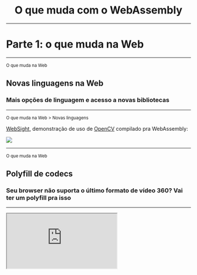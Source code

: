 

<center>

# O que muda com o WebAssembly

</center>

---


# Parte 1: o que muda na Web

---

<small>O que muda na Web</small>

## Novas linguagens na Web

### Mais opções de linguagem e acesso a novas bibliotecas

---

<small>O que muda na Web > Novas linguagens</small>

[WebSight](https://github.com/Web-Sight/WebSight), demonstração de uso de [OpenCV](https://opencv.org/) compilado pra WebAssembly:

![](./assets/images/websightdemo.gif)

---

<small>O que muda na Web</small>

## Polyfill de codecs

### Seu browser não suporta o último formato de vídeo 360? Vai ter um polyfill pra isso

---

<iframe
  style={{ width: "90vw", height: "90vh", maxWidth: 900 }}
  src="https://brionv.com/misc/ogv.js/demo2/#file=Caminandes_3_-_Llamigos_-_Blender_Animated_Short.webm&player=native&size=360p.av1.webm&source=av1"
/>

---

<small>O que muda na Web</small>

## Jogos

### A Unity já exporta seus jogos pra WebAssembly _hoje_!

---

<small>O que muda na Web > Caso de estudo da Unity com WebAssembly</small>

## Benchmark da Unity (_time to screen_)

![](./assets/images/macos-performance-unity.png)

---

<small>O que muda na Web > Caso de estudo da Unity com WebAssembly</small>

## Benchmark da Unity (_code size_)

![](./assets/images/codesize-unity.png)

---

<small>O que muda na Web</small>

## Apps desktop na Web

---

<small>O que muda na Web > Apps desktop</small>

## Autocad Web

![](./assets/images/autocad-web.png)

---

<small>O que muda na Web > Apps desktop</small>

## Autocad Web

- Já usaram Flash e JS/HTML5
  - O overhead de reimplementar em JS/ActionScript o que já tinham em C++ era impeditivo
- Chegaram a compilar a codebase para _asm.js_ e agora usam WebAssembly!
  - As funcionalidades de base do Autocad são implementadas uma única vez e disponibilizadas em múltiplas plataformas, inclusive a Web

<small>
  <a href="https://youtu.be/BnYq7JapeDA">Pra saber mais, veja o vídeo</a>
</small>

---

<small>O que muda na Web > Apps desktop</small>

## Outros casos de sucesso

- O Figma [também migrou seu web app de _asm.js_ para WebAssembly](https://www.figma.com/blog/webassembly-cut-figmas-load-time-by-3x/) e diminuiram o tempo de carregamento em **mais de 3x**
- O Google Earth voltou <strike>pra Web</strike> pro Chrome 🙄 [graças ao WebAssembly](https://medium.com/google-earth/earth-on-web-the-road-to-cross-browser-7338e0f46278)
- [O Chrome dá suporte a PWAs em todas as plataformas desktop](https://developers.google.com/web/progressive-web-apps/desktop), integrando web apps cada vez mais com elas 🎉

<!-- ---

<small>O que muda na Web</small>

## Algoritmos pesados na Web

### ? -->

---


# Parte 2: o que muda fora da Web

### <span><q>WebAssembly is not a way to run code other than JavaScript on the web; WebAssembly is a tiny, embeddable language that you can use almost anywhere</q><br/>— [WebAssembly is more than the web](https://words.steveklabnik.com/webassembly-is-more-than-just-the-web)</span>

---

<small>O que muda fora da Web</small>

## Runtimes JavaScript

### Node.js, Electron, Johnny-Five, React Native...

---

<small>Runtimes Javascript</small>

## Performance nativa no Node.js sem compilação

A Mozilla recentemente reimplementou parte de seu módulo [sourcemap-decoder](https://npm.im/sourcemap-decoder) em WebAssembly e [o tornou de 5 a 10x mais rápido](https://hacks.mozilla.org/2018/01/oxidizing-source-maps-with-rust-and-webassembly/):

![](./assets/images/sourcemap-decoder-benchmark.png)

<!-- ---

## Performance nativa no Electron

[Finda](https://keminglabs.com/finda/), um app Electron para macOS, reporta [nesse post](https://keminglabs.com/blog/building-a-fast-electron-app-with-rust/) como ele usa Rust e WebAssembly para procurar por arquivos, abas abertas, histórico de navegador e muito mais em **menos de 1ms** -->

---

<small>O que muda fora da Web</small>

## Serverless

---

<small>O que muda fora da Web > Serverless</small>

## Cloudflare Workers

Cada worker é um _isolate_ dentro de um mesmo processo do V8, enquanto na maior parte dos FaaS cada worker é um container

![](./assets/images/cloudflare-isolates.png)

---

<small>O que muda fora da Web > Serverless</small>

## Cloudflare Workers

Isso resolve tempo de resposta pra _cold starts_

![](./assets/images/cloudflare-faas-benchmark.png)

---

<small>O que muda fora da Web > Serverless</small>

## Cloudflare Workers

- Cada novo processo do Node consome 35MB. Cada novo _isolate_, 3MB
- Elimina custo de _context switching_ do OS (~100ms)
- Só permitiria a execução de Javascript. Não mais, graças a WebAssembly

---

<small>O que muda fora da Web > Serverless</small>

## Olin

> <q>[Olin](https://github.com/Xe/olin) é (...) um primitivo de operação radicalmente novo para tornar mais fácil raciocinar sobre, fazer deploy e operar serviços orientados a eventos e que seja independente (...) do computador em que ele esteja rodando.</q><br/>— https://christine.website/blog/olin-1-why-09-1-2018

<!-- esse comentário é um hack pra separar os blockquotes sem ofender o prettier :( -->

> <q>Eu quero que este projeto dure décadas. Eu quero que os binários que eu suba hoje continuem funcionando daqui a 5 anos, assumindo que suas dependências além desse módulo continuem funcionando.</q><br/>— https://github.com/Xe/olin

---

<small>O que muda fora da Web</small>

## Portabilidade

---

<small>O que muda fora da Web > Portabilidade</small>

## Wasmer

[wasmer](https://wasmer.io) é um projeto ambicioso que visa permitir a criação de binários universais, que podem ser [diretamente executados](https://medium.com/wasmer/running-webassembly-100x-faster-%EF%B8%8F-a8237e9a372d) ou [executados por um programa](https://medium.com/wasmer/running-webassembly-from-any-language-5741f6320ccd?source=collection_home---4------0---------------------), de qualquer plataforma

---

<small>O que muda fora da Web > Portabilidade</small>

## Wasmer

[![](./assets/images/wasmer-nginx.png)](https://medium.com/@syrusakbary/running-nginx-with-webassembly-6353c02c08ac)

---

<small>O que muda fora da Web > Portabilidade</small>

## Wasmer

> A razão pra usar WebAssembly não é só velocidade, mas também portabilidade em qualquer arquitetura e isolamento de memória de cada processo.
>
> Esses são duas grandes inovações que vão ser a base da nova geração de computação na nuvem.
>
> — https://medium.com/@syrusakbary/hi-edward-d16345fb04b3

---

<small>O que muda fora da Web > Portabilidade</small>

## Outros

- [nebulet](https://github.com/nebulet/nebulet) — um sistema operacional que roda WebAssembly nativamente
- [WasmTime](https://github.com/CraneStation/wasmtime) — um _runtime_ de WebAssembly que implementa a [CloudABI](https://cloudabi.org), um POSIX perfeito pro WebAssembly

---

<small>O que muda fora da Web</small>

## Blockchain

---

<small>O que muda fora da Web > Blockchain</small>

## Ethereum

Hoje, o [Ethereum](https://www.ethereum.org/) implementa sua própria [linguagem de programação](https://solidity.readthedocs.io/en/v0.5.6/) e sua própria [máquina virtual](<https://github.com/ethereum/wiki/wiki/Ethereum-Virtual-Machine-(EVM)-Awesome-List#specification>).

A implementação não é ideal, e exige que cada vez mais algoritmos sejam pré-compilados e façam parte da VM em si.

---

<small>O que muda fora da Web > Blockchain</small>

## Ethereum

> Ao invés de usar a EVM, nós agora temos um excelente e eficiente conjunto de instruções, pro qual se pode compilar todos os tipos de linguagens e ter confiança de que ele vai ser executável e igualmente performático em diferentes tipos de plataformas  —  ideal pra aplicações decentralizadas!
>
> Não só dApps vão ficar mais rápidos em produção, como a integração do WASM vai tornar o desenvolvimento de _Smart Contracts_ mais acessível para pessoas já familiares com linguagens como Rust e Go.
>
> — https://medium.com/zkcapital/webassembly-the-future-of-blockchain-computing-1a0ae28f7e40

---

<small>O que muda fora da Web</small>

## Outros

- Você já pode usar WebAssembly até [em FPGAs](https://github.com/piranna/wasmachine)
